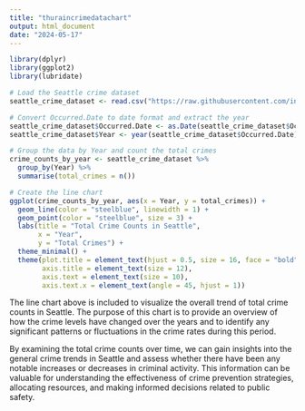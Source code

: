 ```yaml
---
title: "thuraincrimedatachart"
output: html_document
date: "2024-05-17"
---
```



```r
library(dplyr)
library(ggplot2)
library(lubridate)

# Load the Seattle crime dataset
seattle_crime_dataset <- read.csv("https://raw.githubusercontent.com/info-201b-sp24/exploratory-analysis-mayaoden/main/Crime_Data.csv")

# Convert Occurred.Date to date format and extract the year
seattle_crime_dataset$Occurred.Date <- as.Date(seattle_crime_dataset$Occurred.Date, format = "%m/%d/%Y")
seattle_crime_dataset$Year <- year(seattle_crime_dataset$Occurred.Date)

# Group the data by Year and count the total crimes
crime_counts_by_year <- seattle_crime_dataset %>%
  group_by(Year) %>%
  summarise(total_crimes = n())

# Create the line chart
ggplot(crime_counts_by_year, aes(x = Year, y = total_crimes)) +
  geom_line(color = "steelblue", linewidth = 1) +
  geom_point(color = "steelblue", size = 3) +
  labs(title = "Total Crime Counts in Seattle",
       x = "Year",
       y = "Total Crimes") +
  theme_minimal() +
  theme(plot.title = element_text(hjust = 0.5, size = 16, face = "bold"),
        axis.title = element_text(size = 12),
        axis.text = element_text(size = 10),
        axis.text.x = element_text(angle = 45, hjust = 1))
```


The line chart above is included to visualize the overall trend of total crime counts in Seattle. The purpose of this chart is to provide an overview of how the crime levels have changed over the years and to identify any significant patterns or fluctuations in the crime rates during this period.

By examining the total crime counts over time, we can gain insights into the general crime trends in Seattle and assess whether there have been any notable increases or decreases in criminal activity. This information can be valuable for understanding the effectiveness of crime prevention strategies, allocating resources, and making informed decisions related to public safety.












